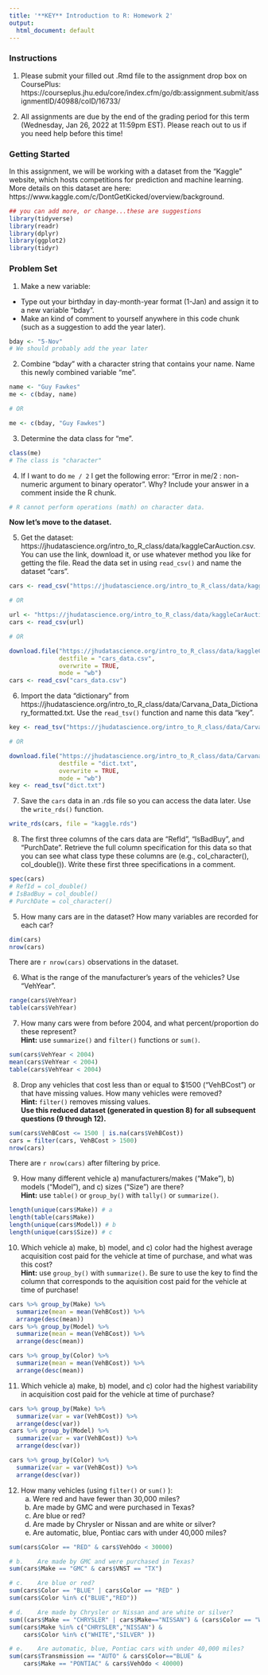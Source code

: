```yaml
---
title: '**KEY** Introduction to R: Homework 2'
output:
  html_document: default
---
```


### **Instructions**

1. Please submit your filled out .Rmd file to the assignment drop box on CoursePlus: https://courseplus.jhu.edu/core/index.cfm/go/db:assignment.submit/assignmentID/40988/coID/16733/ 

2. All assignments are due by the end of the grading period for this term (Wednesday, Jan 26, 2022 at 11:59pm EST). Please reach out to us if you need help before this time!

### **Getting Started**

In this assignment, we will be working with a dataset from the "Kaggle" website, which hosts competitions for prediction and machine learning. More details on this dataset are here: https://www.kaggle.com/c/DontGetKicked/overview/background.

```r
## you can add more, or change...these are suggestions
library(tidyverse)
library(readr)
library(dplyr)
library(ggplot2)
library(tidyr)
```

### **Problem Set**

1) Make a new variable:
  - Type out your birthday in day-month-year format (1-Jan) and assign it to a new variable "bday".
  - Make an kind of comment to yourself anywhere in this code chunk (such as a suggestion to add the year later).

```r
bday <- "5-Nov"
# We should probably add the year later
```

2) Combine "bday" with a character string that contains your name. Name this newly combined variable "me".

```r
name <- "Guy Fawkes"
me <- c(bday, name)

# OR

me <- c(bday, "Guy Fawkes")
```

3) Determine the data class for "me".

```r
class(me)
# The class is "character"
```

4) If I want to do `me / 2` I get the following error: "Error in me/2 : non-numeric argument to binary operator". Why? Include your answer in a comment inside the R chunk.

```r
# R cannot perform operations (math) on character data.
```

**Now let's move to the dataset.**

5) Get the dataset: https://jhudatascience.org/intro_to_R_class/data/kaggleCarAuction.csv. You can use the link, download it, or use whatever method you like for getting the file. Read the data set in using `read_csv()` and name the dataset "cars".

```r
cars <- read_csv("https://jhudatascience.org/intro_to_R_class/data/kaggleCarAuction.csv")

# OR

url <- "https://jhudatascience.org/intro_to_R_class/data/kaggleCarAuction.csv"
cars <- read_csv(url)

# OR

download.file("https://jhudatascience.org/intro_to_R_class/data/kaggleCarAuction.csv",
              destfile = "cars_data.csv",
              overwrite = TRUE, 
              mode = "wb")
cars <- read_csv("cars_data.csv")
```

6) Import the data "dictionary" from https://jhudatascience.org/intro_to_R_class/data/Carvana_Data_Dictionary_formatted.txt. Use the `read_tsv()` function and name this data "key". 

```r
key <- read_tsv("https://jhudatascience.org/intro_to_R_class/data/Carvana_Data_Dictionary_formatted.txt")

# OR

download.file("https://jhudatascience.org/intro_to_R_class/data/Carvana_Data_Dictionary_formatted.txt",
              destfile = "dict.txt",
              overwrite = TRUE, 
              mode = "wb")
key <- read_tsv("dict.txt")
```

7) Save the `cars` data in an .rds file so you can access the data later. Use the `write_rds()` function.

```r
write_rds(cars, file = "kaggle.rds")
```

8) The first three columns of the cars data are "RefId", "IsBadBuy", and "PurchDate". Retrieve the full column specification for this data so that you can see what class type these columns are (e.g., col_character(), col_double()). Write these first three specifications in a comment.

```r
spec(cars)
# RefId = col_double()
# IsBadBuy = col_double()
# PurchDate = col_character()
```

5) How many cars are in the dataset? How many variables are recorded for each car?

```r
dim(cars)
nrow(cars)
```

There are `r nrow(cars)` observations in the dataset.

6) What is the range of the manufacturer's years of the vehicles? Use "VehYear".

```r
range(cars$VehYear)
table(cars$VehYear)
```

7) How many cars were from before 2004, and what percent/proportion do these represent?<br /> 
**Hint:** use `summarize()` and `filter()` functions or `sum()`.

```r
sum(cars$VehYear < 2004)
mean(cars$VehYear < 2004)
table(cars$VehYear < 2004)
```

8) Drop any vehicles that cost less than or equal to $1500 ("VehBCost") or that have missing values. How many vehicles were removed?<br />
**Hint:** `filter()` removes missing values.<br />
**Use this reduced dataset (generated in question 8) for all subsequent questions (9 through 12).**

```r
sum(cars$VehBCost <= 1500 | is.na(cars$VehBCost))
cars = filter(cars, VehBCost > 1500)
nrow(cars)
```

There are `r nrow(cars)` after filtering by price.

9) How many different vehicle a) manufacturers/makes ("Make"), b) models ("Model"), and c) sizes ("Size") are there?<br />
**Hint:** use `table()` or `group_by()` with `tally()` or `summarize()`.

```r
length(unique(cars$Make)) # a
length(table(cars$Make))
length(unique(cars$Model)) # b
length(unique(cars$Size)) # c
```

10) Which vehicle a) make, b) model, and c) color had the highest average acquisition cost paid for the vehicle at time of purchase, and what was this cost?<br />
**Hint:** use  `group_by()` with `summarize()`. Be sure to use the key to find the column that corresponds to the aquisition cost paid for the vehicle at time of purchase!

```r
cars %>% group_by(Make) %>% 
  summarize(mean = mean(VehBCost)) %>% 
  arrange(desc(mean))
cars %>% group_by(Model) %>% 
  summarize(mean = mean(VehBCost)) %>% 
  arrange(desc(mean))

cars %>% group_by(Color) %>% 
  summarize(mean = mean(VehBCost)) %>% 
  arrange(desc(mean))
```

11) Which vehicle a) make, b) model, and c) color had the highest variability in acquisition cost paid for the vehicle at time of purchase?

```r
cars %>% group_by(Make) %>% 
  summarize(var = var(VehBCost)) %>% 
  arrange(desc(var))
cars %>% group_by(Model) %>% 
  summarize(var = var(VehBCost)) %>% 
  arrange(desc(var))

cars %>% group_by(Color) %>% 
  summarize(var = var(VehBCost)) %>% 
  arrange(desc(var))
```

12) How many vehicles (using `filter()` or `sum()` ):
    a. Were red and have fewer than 30,000 miles?
    b. Are made by GMC and were purchased in Texas? 
    c. Are blue or red?
    d. Are made by Chrysler or Nissan and are white or silver?
    e. Are automatic, blue, Pontiac cars with under 40,000 miles? 
 
```r
sum(cars$Color == "RED" & cars$VehOdo < 30000)

# b.	Are made by GMC and were purchased in Texas? 
sum(cars$Make == "GMC" & cars$VNST == "TX")

# c.	Are blue or red?
sum(cars$Color == "BLUE" | cars$Color == "RED" )
sum(cars$Color %in% c("BLUE","RED"))

# d.	Are made by Chrysler or Nissan and are white or silver? 
sum((cars$Make == "CHRYSLER" | cars$Make=="NISSAN") & (cars$Color == "WHITE" | cars$Color == "SILVER" ))
sum(cars$Make %in% c("CHRYSLER","NISSAN") & 
	cars$Color %in% c("WHITE","SILVER" ))

# e.	Are automatic, blue, Pontiac cars with under 40,000 miles? 
sum(cars$Transmission == "AUTO" & cars$Color=="BLUE" & 
	cars$Make == "PONTIAC" & cars$VehOdo < 40000)

```
